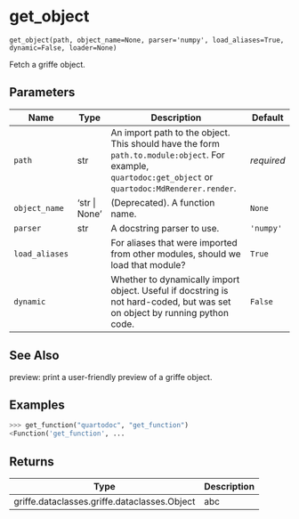 # get_object { #quartodoc.get_object }

`get_object(path, object_name=None, parser='numpy', load_aliases=True, dynamic=False, loader=None)`

Fetch a griffe object.

## Parameters

| Name           | Type          | Description                                                                                                                                            | Default    |
|----------------|---------------|--------------------------------------------------------------------------------------------------------------------------------------------------------|------------|
| `path`         | str           | An import path to the object. This should have the form `path.to.module:object`. For example, `quartodoc:get_object` or `quartodoc:MdRenderer.render`. | _required_ |
| `object_name`  | 'str \| None' | (Deprecated). A function name.                                                                                                                         | `None`     |
| `parser`       | str           | A docstring parser to use.                                                                                                                             | `'numpy'`  |
| `load_aliases` |               | For aliases that were imported from other modules, should we load that module?                                                                         | `True`     |
| `dynamic`      |               | Whether to dynamically import object. Useful if docstring is not hard-coded, but was set on object by running python code.                             | `False`    |

## See Also

preview: print a user-friendly preview of a griffe object.

## Examples

```python
>>> get_function("quartodoc", "get_function")
<Function('get_function', ...
```

## Returns

| Type                                         | Description   |
|----------------------------------------------|---------------|
| griffe.dataclasses.griffe.dataclasses.Object | abc           |